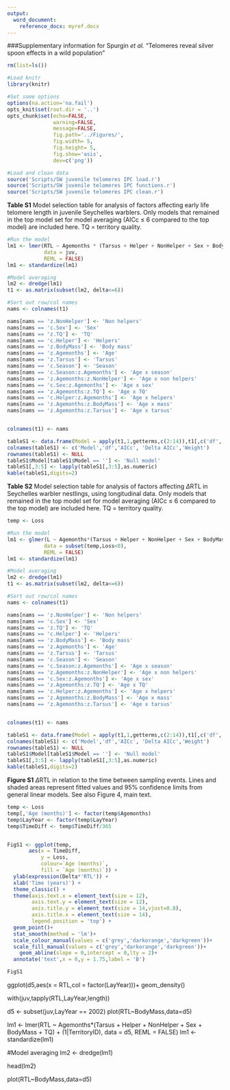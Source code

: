 ```yaml
---
output:
  word_document:
    reference_docx: myref.docx
---
```


###Supplementary information for Spurgin *et al.* "Telomeres reveal silver spoon effects in a wild population"





```r

rm(list=ls())

#Load knitr
library(knitr)

#Set some options
options(na.action='na.fail')
opts_knit$set(root.dir = '..')
opts_chunk$set(echo=FALSE,
               warning=FALSE,
               message=FALSE,
               fig.path='../Figures/',
               fig.width= 5,
               fig.height= 5,
               fig.show='asis',
               dev=c('png'))

```

```r

#Load and clean data
source('Scripts/SW juvenile telomeres IPC load.r')
source('Scripts/SW juvenile telomeres IPC functions.r')
source('Scripts/SW juvenile telomeres IPC clean.r')


```

**Table S1** Model selection table for analysis of factors affecting early life telomere length in juvenile Seychelles warblers. Only models that remained in the top model set for model averaging (AICc $\leq$ 6 compared to the top model) are included here. TQ = territory quality.

```r

#Run the model
lm1 <- lmer(RTL ~ Agemonths * (Tarsus + Helper + NonHelper + Sex + BodyMass  + TQ) + (1|FieldPeriodID)+(1|TerritoryID)+(1|PlateID),
            data = juv,
            REML = FALSE)
lm1 <- standardize(lm1)

#Model averaging
lm2 <- dredge(lm1)
t1 <- as.matrix(subset(lm2, delta<=6))

#Sort out row/col names
nams <- colnames(t1)

nams[nams == 'z.NonHelper'] <- 'Non helpers'
nams[nams == 'c.Sex'] <- 'Sex'
nams[nams == 'z.TQ'] <- 'TQ'
nams[nams == 'c.Helper'] <- 'Helpers'
nams[nams == 'z.BodyMass'] <- 'Body mass'
nams[nams == 'z.Agemonths'] <- 'Age'
nams[nams == 'z.Tarsus'] <- 'Tarsus'
nams[nams == 'c.Season'] <- 'Season'
nams[nams == 'c.Season:z.Agemonths'] <- 'Age x season'
nams[nams == 'z.Agemonths:z.NonHelper'] <- 'Age x non helpers'
nams[nams == 'c.Sex:z.Agemonths'] <- 'Age x sex'
nams[nams == 'z.Agemonths:z.TQ'] <- 'Age x TQ'
nams[nams == 'c.Helper:z.Agemonths'] <- 'Age x helpers'
nams[nams == 'z.Agemonths:z.BodyMass'] <- 'Age x mass'
nams[nams == 'z.Agemonths:z.Tarsus'] <- 'Age x tarsus'


colnames(t1) <- nams

tableS1 <- data.frame(Model = apply(t1,1,getterms,c(2:14)),t1[,c('df','AICc','delta','weight')],stringsAsFactors = FALSE)
colnames(tableS1) <- c('Model','df','AICc', 'Delta AICc','Weight')
rownames(tableS1) <- NULL
tableS1$Model[tableS1$Model == ''] <- 'Null model'
tableS1[,3:5] <- lapply(tableS1[,3:5],as.numeric)
kable(tableS1,digits=2)

```




**Table S2** Model selection table for analysis of factors affecting $\Delta$RTL in Seychelles warbler nestlings, using longitudinal data. Only models that remained in the top model set for model averaging (AICc $\leq$ 6 compared to the top model) are included here. TQ = territory quality.

```r
temp <- Loss

#Run the model
lm1 <- glmer(L ~ Agemonths*(Tarsus + Helper + NonHelper + Sex + BodyMass  + TQ) + (1|FieldPeriodID) + (1|TerritoryID),
            data = subset(temp,Loss<0),
            REML = FALSE)
lm1 <- standardize(lm1)

#Model averaging
lm2 <- dredge(lm1)
t1 <- as.matrix(subset(lm2, delta<=6))

#Sort out row/col names
nams <- colnames(t1)

nams[nams == 'z.NonHelper'] <- 'Non helpers'
nams[nams == 'c.Sex'] <- 'Sex'
nams[nams == 'z.TQ'] <- 'TQ'
nams[nams == 'c.Helper'] <- 'Helpers'
nams[nams == 'z.BodyMass'] <- 'Body mass'
nams[nams == 'z.Agemonths'] <- 'Age'
nams[nams == 'z.Tarsus'] <- 'Tarsus'
nams[nams == 'c.Season'] <- 'Season'
nams[nams == 'c.Season:z.Agemonths'] <- 'Age x season'
nams[nams == 'z.Agemonths:z.NonHelper'] <- 'Age x non helpers'
nams[nams == 'c.Sex:z.Agemonths'] <- 'Age x sex'
nams[nams == 'z.Agemonths:z.TQ'] <- 'Age x TQ'
nams[nams == 'c.Helper:z.Agemonths'] <- 'Age x helpers'
nams[nams == 'z.Agemonths:z.BodyMass'] <- 'Age x mass'
nams[nams == 'z.Agemonths:z.Tarsus'] <- 'Age x tarsus'


colnames(t1) <- nams

tableS1 <- data.frame(Model = apply(t1,1,getterms,c(2:14)),t1[,c('df','AICc','delta','weight')],stringsAsFactors = FALSE)
colnames(tableS1) <- c('Model','df','AICc', 'Delta AICc','Weight')
rownames(tableS1) <- NULL
tableS1$Model[tableS1$Model == ''] <- 'Null model'
tableS1[,3:5] <- lapply(tableS1[,3:5],as.numeric)
kable(tableS1,digits=2)

```



**Figure S1** $\Delta$RTL in relation to the time between sampling events. Lines and shaded areas represent fitted values and 95% confidence limits from general linear models. See also Figure 4, main text.


```r

temp <- Loss
temp[,'Age (months)'] <- factor(temp$Agemonths)
temp$LayYear <- factor(temp$LayYear)
temp$TimeDiff <- temp$TimeDiff/365


FigS1 <- ggplot(temp,
       aes(x = TimeDiff,
           y = Loss,
           colour=`Age (months)`,
           fill = `Age (months)`)) +
  ylab(expression(Delta*'RTL')) + 
  xlab('Time (years)') +
  theme_classic() +
  theme(axis.text.x = element_text(size = 12), 
        axis.text.y = element_text(size = 12), 
        axis.title.y = element_text(size = 14,vjust=0.8),
        axis.title.x = element_text(size = 14),
        legend.position = 'top') +
  geom_point()+
  stat_smooth(method = 'lm')+
  scale_colour_manual(values = c('grey','darkorange','darkgreen'))+
  scale_fill_manual(values = c('grey','darkorange','darkgreen'))+
    geom_abline(slope = 0,intercept = 0,lty = 2)+
  annotate('text',x = 0,y = 1.75,label = 'B')

FigS1

```


ggplot(d5,aes(x = RTL,col = factor(LayYear)))+
geom_density()

with(juv,tapply(RTL,LayYear,length))

d5 <- subset(juv,LayYear == 2002)
plot(RTL~BodyMass,data=d5)

lm1 <- lmer(RTL ~ Agemonths*(Tarsus + Helper + NonHelper + Sex + BodyMass  + TQ) + (1|TerritoryID),
            data = d5,
            REML = FALSE)
lm1 <- standardize(lm1)

#Model averaging
lm2 <- dredge(lm1)

head(lm2)

plot(RTL~BodyMass,data=d5)
